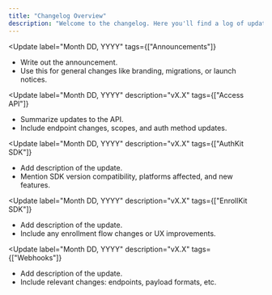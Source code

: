 ```yaml
---
title: "Changelog Overview"
description: "Welcome to the changelog. Here you'll find a log of updates, new features, bug fixes, and versioning notes across all parts of the platform."
---
```


<Update
  label="Month DD, YYYY"
  tags={["Announcements"]}
>
  - Write out the announcement.  
  - Use this for general changes like branding, migrations, or launch notices.
</Update>

<Update
  label="Month DD, YYYY"
  description="vX.X"
  tags={["Access API"]}
>
  - Summarize updates to the API.  
  - Include endpoint changes, scopes, and auth method updates.
</Update>

<Update
  label="Month DD, YYYY"
  description="vX.X"
  tags={["AuthKit SDK"]}
>
  - Add description of the update.  
  - Mention SDK version compatibility, platforms affected, and new features.
</Update>

<Update
  label="Month DD, YYYY"
  description="vX.X"
  tags={["EnrollKit SDK"]}
>
  - Add description of the update.  
  - Include any enrollment flow changes or UX improvements.
</Update>

<Update
  label="Month DD, YYYY"
  description="vX.X"
  tags={["Webhooks"]}
>
  - Add description of the update.  
  - Include relevant changes: endpoints, payload formats, etc.
</Update>